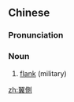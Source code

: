 {{also|翼侧}}
==Chinese==
{{zh-forms|s=翼侧}}

===Pronunciation===
{{zh-pron
|m=yìcè
|cat=n
}}

===Noun===
{{zh-noun}}

# [[flank]] (military)

[[zh:翼側]]